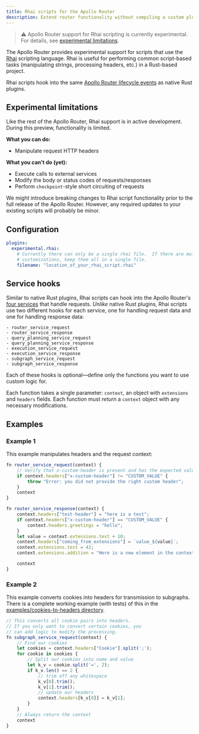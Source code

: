 ```yaml
---
title: Rhai scripts for the Apollo Router
description: Extend router functionality without compiling a custom plugin
---
```


> ⚠️ Apollo Router support for Rhai scripting is currently experimental. For details, see [experimental limitations](#experimental-limitations).

The Apollo Router provides experimental support for scripts that use the [Rhai](http://rhai.rs) scripting language. Rhai is useful for performing common script-based tasks (manipulating strings, processing headers, etc.) in a Rust-based project.

Rhai scripts hook into the same [Apollo Router lifecycle events](./overview/#how-customizations-work) as native Rust plugins.

## Experimental limitations

Like the rest of the Apollo Router, Rhai support is in active development. During this preview, functionality is limited.

**What you can do:**
* Manipulate request HTTP headers

**What you can't do (yet):**
* Execute calls to external services
* Modify the body or status codes of requests/responses
* Perform `checkpoint`-style short circuiting of requests

We might introduce breaking changes to Rhai script functionality prior to the full release of the Apollo Router. However, any required updates to your existing scripts will probably be minor.

## Configuration

```yaml
plugins:
  experimental.rhai:
    # Currently there can only be a single rhai file.  If there are multiple
    # customizations, keep them all in a single file.
    filename: "location_of_your_rhai_script.rhai"
```

## Service hooks

Similar to native Rust plugins, Rhai scripts can hook into the Apollo Router's [four services](./overview/#how-router-customizations-work) that handle requests. _Unlike_ native Rust plugins, Rhai scripts use two different hooks for each service, one for handling request data and one for handling response data:

    - router_service_request
    - router_service_response
    - query_planning_service_request
    - query_planning_service_response
    - execution_service_request
    - execution_service_response
    - subgraph_service_request
    - subgraph_service_response

Each of these hooks is optional—define only the functions you want to use custom logic for.

Each function takes a single parameter: `context`, an object with `extensions` and `headers` fields. Each function must _return_ a `context` object with any necessary modifications.

## Examples

### Example 1

This example manipulates headers and the request context:

```javascript
fn router_service_request(context) {
    // Verify that x-custom-header is present and has the expected value
    if context.headers["x-custom-header"] != "CUSTOM_VALUE" {
        throw "Error: you did not provide the right custom header";
    }
    context
}

fn router_service_response(context) {
    context.headers["test-header"] = "here is a test";
    if context.headers["x-custom-header"] == "CUSTOM_VALUE" {
        context.headers.greetings = "hello";
    }
    let value = context.extensions.test + 10;
    context.headers["coming_from_extensions"] = `value_${value}`;
    context.extensions.test = 42;
    context.extensions.addition = "Here is a new element in the context";

    context
}
```

### Example 2

This example converts cookies into headers for transmission to subgraphs. There is a complete working example (with tests) of this in the [examples/cookies-to-headers directory](https://github.com/apollographql/router/tree/main/examples/cookies-to-headers).

```javascript
// This converts all cookie pairs into headers.
// If you only want to convert certain cookies, you
// can add logic to modify the processing.
fn subgraph_service_request(context) {
    // Find our cookies
    let cookies = context.headers["Cookie"].split(';');
    for cookie in cookies {
        // Split our cookies into name and value
        let k_v = cookie.split('=', 2);
        if k_v.len() == 2 {
            // trim off any whitespace
            k_v[0].trim();
            k_v[1].trim();
            // update our headers
            context.headers[k_v[0]] = k_v[1];
        }
    }
    // Always return the context
    context
}
```
